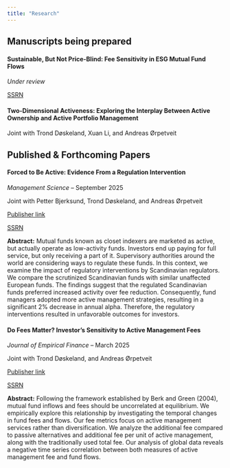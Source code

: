 ```yaml
---
title: "Research"
---
```


## Manuscripts being prepared

#### Sustainable, But Not Price-Blind: Fee Sensitivity in ESG Mutual Fund Flows
*Under review*

[SSRN](https://papers.ssrn.com/sol3/papers.cfm?abstract_id=4187059)

#### Two-Dimensional Activeness: Exploring the Interplay Between Active Ownership and Active Portfolio Management

Joint with Trond Døskeland, Xuan Li, and Andreas Ørpetveit

## Published & Forthcoming Papers

#### Forced to Be Active: Evidence From a Regulation Intervention
*Management Science* -- September 2025

Joint with Petter Bjerksund, Trond Døskeland, and Andreas Ørpetveit

[Publisher link](https://doi.org/10.1287/mnsc.2023.03124)

[SSRN](https://papers.ssrn.com/sol3/papers.cfm?abstract_id=3635718)

**Abstract:** Mutual funds known as closet indexers are marketed as active, but actually operate as low-activity funds. Investors end up paying for full service, but only receiving a part of it. Supervisory authorities around the world are considering ways to regulate these funds. In this context, we examine the impact of regulatory interventions by Scandinavian regulators. We compare the scrutinized Scandinavian funds with similar unaffected European funds. The findings suggest that the regulated Scandinavian funds preferred increased activity over fee reduction. Consequently, fund managers adopted more active management strategies, resulting in a significant 2% decrease in annual alpha. Therefore, the regulatory interventions resulted in unfavorable outcomes for investors.

#### Do Fees Matter? Investor's Sensitivity to Active Management Fees
*Journal of Empirical Finance* -- March 2025

Joint with Trond Døskeland, and Andreas Ørpetveit

[Publisher link](https://doi.org/10.1016/j.jempfin.2025.101596)

[SSRN](https://papers.ssrn.com/sol3/papers.cfm?abstract_id=3857628)

**Abstract:** Following the framework established by Berk and Green (2004), mutual fund inflows and fees should be uncorrelated at equilibrium. We empirically explore this relationship by investigating the temporal changes in fund fees and flows. Our fee metrics focus on active management services rather than diversification. We analyze the additional fee compared to passive alternatives and additional fee per unit of active management, along with the traditionally used total fee. Our analysis of global data reveals a negative time series correlation between both measures of active management fee and fund flows.
